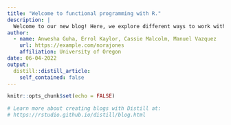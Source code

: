 ```yaml
---
title: "Welcome to functional programming with R."
description: |
  Welcome to our new blog! Here, we explore different ways to work with functional programming techniques using R. We hope you enjoy reading what we have to say!
author:
  - name: Anwesha Guha, Errol Kaylor, Cassie Malcolm, Manuel Vazquez 
    url: https://example.com/norajones
    affiliation: University of Oregon
date: 06-04-2022
output:
  distill::distill_article:
    self_contained: false
---
```


```r
knitr::opts_chunk$set(echo = FALSE)

# Learn more about creating blogs with Distill at:
# https://rstudio.github.io/distill/blog.html

```



